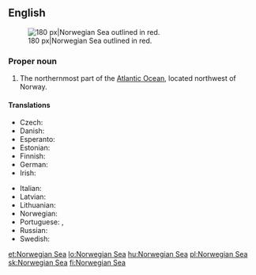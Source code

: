 ==English==
{{wikipedia}}
[[File:Europäisches Nordmeer mit Grenzen.png|thumb|right|180 px|Norwegian Sea outlined in red.]]

===Proper noun===
{{en-proper noun|head=[[Norwegian]] [[sea|Sea]]}}

# The northernmost part of the [[Atlantic Ocean]], located northwest of Norway.

====Translations====
{{trans-top|part of the Atlantic}}
* Czech: {{t+|cs|Norské moře|n}}
* Danish: {{t|da|Norskehavet|n}}
* Esperanto: {{t|eo|Norvega Maro}}
* Estonian: {{t|et|Norra meri}}
* Finnish: {{t|fi|Norjanmeri}}
* German: {{t|de|Europäisches Nordmeer|n}}
* Irish: {{t|ga|an Mhuir Ioruach|f}}
{{trans-mid}}
* Italian: {{t|it|Mar di Norvegia}}
* Latvian: {{t|lv|Norvēģu jūra}}
* Lithuanian: {{t|lt|Norvegijos jūra}}
* Norwegian: {{t|no|Norskehavet|n}}
* Portuguese: {{t|pt|Mar da Noruega|m}}, {{t|pt|Mar Norueguês|m}}
* Russian: {{t|ru|Норве́жское мо́ре|n}}
* Swedish: {{t|sv|Norska havet|n}}
{{trans-bottom}}

{{topics|en|Seas}}

[[et:Norwegian Sea]]
[[lo:Norwegian Sea]]
[[hu:Norwegian Sea]]
[[pl:Norwegian Sea]]
[[sk:Norwegian Sea]]
[[fi:Norwegian Sea]]
